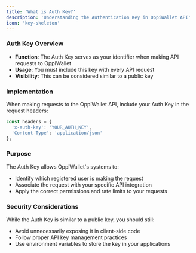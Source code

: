 ```yaml
---
title: 'What is Auth Key?'
description: 'Understanding the Authentication Key in OppiWallet API'
icon: 'key-skeleton'
---
```


### Auth Key Overview

- **Function**: The Auth Key serves as your identifier when making API requests to OppiWallet
- **Usage**: You must include this key with every API request
- **Visibility**: This can be considered similar to a public key

### Implementation

When making requests to the OppiWallet API, include your Auth Key in the request headers:

```javascript
const headers = {
  'x-auth-key': 'YOUR_AUTH_KEY',
  'Content-Type': 'application/json'
};
```

### Purpose

The Auth Key allows OppiWallet's systems to:
- Identify which registered user is making the request
- Associate the request with your specific API integration
- Apply the correct permissions and rate limits to your requests

### Security Considerations

While the Auth Key is similar to a public key, you should still:
- Avoid unnecessarily exposing it in client-side code
- Follow proper API key management practices
- Use environment variables to store the key in your applications
